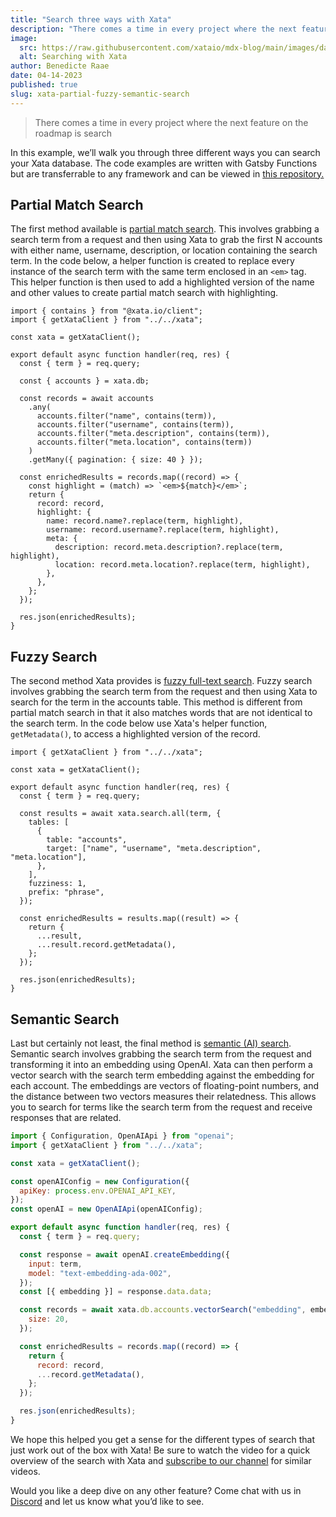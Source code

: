 ```yaml
---
title: "Search three ways with Xata"
description: "There comes a time in every project where the next feature on the roadmap is search. In this example, we’ll walk you through three different ways you can search your Xata database."
image:
  src: https://raw.githubusercontent.com/xataio/mdx-blog/main/images/database-platforms-trend.png
  alt: Searching with Xata
author: Benedicte Raae
date: 04-14-2023
published: true
slug: xata-partial-fuzzy-semantic-search
---
```


<ArticleVideo platform="youtube" src="https://www.youtube.com/embed/Y554vsvDO7s" />

> There comes a time in every project where the next feature on the roadmap is search

In this example, we’ll walk you through three different ways you can search your Xata database.  The code examples are written with Gatsby Functions but are transferrable to any framework and can be viewed in [this repository.](https://github.com/queen-raae/xata-search-three-ways-demo)

## Partial Match Search

The first method available is [partial match search](https://xata.io/docs/typescript-client/filtering#partial-match). This involves grabbing a search term from a request and then using Xata to grab the first N accounts with either name, username, description, or location containing the search term. In the code below, a helper function is created to replace every instance of the search term with the same term enclosed in an `<em>` tag. This helper function is then used to add a highlighted version of the name and other values to create partial match search with highlighting.

```tsx
import { contains } from "@xata.io/client";
import { getXataClient } from "../../xata";

const xata = getXataClient();

export default async function handler(req, res) {
  const { term } = req.query;

  const { accounts } = xata.db;

  const records = await accounts
    .any(
      accounts.filter("name", contains(term)),
      accounts.filter("username", contains(term)),
      accounts.filter("meta.description", contains(term)),
      accounts.filter("meta.location", contains(term))
    )
    .getMany({ pagination: { size: 40 } });

  const enrichedResults = records.map((record) => {
    const highlight = (match) => `<em>${match}</em>`;
    return {
      record: record,
      highlight: {
        name: record.name?.replace(term, highlight),
        username: record.username?.replace(term, highlight),
        meta: {
          description: record.meta.description?.replace(term, highlight),
          location: record.meta.location?.replace(term, highlight),
        },
      },
    };
  });

  res.json(enrichedResults);
}
```

## Fuzzy Search

The second method Xata provides is [fuzzy full-text search](https://xata.io/docs/typescript-client/search). Fuzzy search involves grabbing the search term from the request and then using Xata to search for the term in the accounts table. This method is different from partial match search in that it also matches words that are not identical to the search term. In the code below use Xata's helper function, `getMetadata()`, to access a highlighted version of the record.

```tsx
import { getXataClient } from "../../xata";

const xata = getXataClient();

export default async function handler(req, res) {
  const { term } = req.query;

  const results = await xata.search.all(term, {
    tables: [
      {
        table: "accounts",
        target: ["name", "username", "meta.description", "meta.location"],
      },
    ],
    fuzziness: 1,
    prefix: "phrase",
  });

  const enrichedResults = results.map((result) => {
    return {
      ...result,
      ...result.record.getMetadata(),
    };
  });

  res.json(enrichedResults);
}
```

## Semantic Search

Last but certainly not least, the final method is [semantic (AI) search](https://xata.io/docs/typescript-client/vector-search). Semantic search involves grabbing the search term from the request and transforming it into an embedding using OpenAI. Xata can then perform a vector search with the search term embedding against the embedding for each account. The embeddings are vectors of floating-point numbers, and the distance between two vectors measures their relatedness. This allows you to search for terms like the search term from the request and receive responses that are related.

```jsx
import { Configuration, OpenAIApi } from "openai";
import { getXataClient } from "../../xata";

const xata = getXataClient();

const openAIConfig = new Configuration({
  apiKey: process.env.OPENAI_API_KEY,
});
const openAI = new OpenAIApi(openAIConfig);

export default async function handler(req, res) {
  const { term } = req.query;

  const response = await openAI.createEmbedding({
    input: term,
    model: "text-embedding-ada-002",
  });
  const [{ embedding }] = response.data.data;

  const records = await xata.db.accounts.vectorSearch("embedding", embedding, {
    size: 20,
  });

  const enrichedResults = records.map((record) => {
    return {
      record: record,
      ...record.getMetadata(),
    };
  });

  res.json(enrichedResults);
}
```

We hope this helped you get a sense for the different types of search that just work out of the box with Xata! Be sure to watch the video for a quick overview of the search with Xata and [subscribe to our channel](https://www.youtube.com/@xataio) for similar videos.

Would you like a deep dive on any other feature? Come chat with us in [Discord](https://xata.io/discord) and let us know what you’d like to see.
